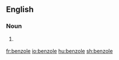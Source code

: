==English==

===Noun===
{{en-noun}}

# {{context|organic chemistry|lang=en}} {{obsolete spelling of|benzol}}

[[fr:benzole]]
[[io:benzole]]
[[hu:benzole]]
[[sh:benzole]]